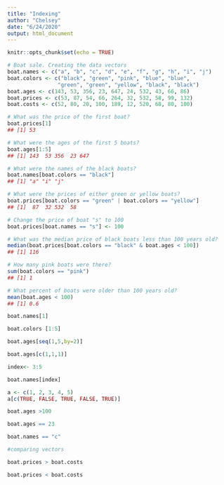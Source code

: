 ```yaml
---
title: "Indexing"
author: "Chelsey"
date: "6/24/2020"
output: html_document
---
```


```r
knitr::opts_chunk$set(echo = TRUE)
```

```r
# Boat sale. Creating the data vectors
boat.names <- c("a", "b", "c", "d", "e", "f", "g", "h", "i", "j")
boat.colors <- c("black", "green", "pink", "blue", "blue", 
                "green", "green", "yellow", "black", "black")
boat.ages <- c(143, 53, 356, 23, 647, 24, 532, 43, 66, 86)
boat.prices <- c(53, 87, 54, 66, 264, 32, 532, 58, 99, 132)
boat.costs <- c(52, 80, 20, 100, 189, 12, 520, 68, 80, 100)
```
```r
# What was the price of the first boat?
boat.prices[1]
## [1] 53

# What were the ages of the first 5 boats?
boat.ages[1:5]
## [1] 143  53 356  23 647

# What were the names of the black boats?
boat.names[boat.colors == "black"]
## [1] "a" "i" "j"

# What were the prices of either green or yellow boats?
boat.prices[boat.colors == "green" | boat.colors == "yellow"]
## [1]  87  32 532  58

# Change the price of boat "s" to 100
boat.prices[boat.names == "s"] <- 100

# What was the median price of black boats less than 100 years old?
median(boat.prices[boat.colors == "black" & boat.ages < 100])
## [1] 116

# How many pink boats were there?
sum(boat.colors == "pink")
## [1] 1

# What percent of boats were older than 100 years old?
mean(boat.ages < 100)
## [1] 0.6
```
```r
boat.names[1]

boat.colors [1:5]

boat.ages[seq(1,5,by=2)]

boat.ages[c(1,1,1)]

index<- 3:5

boat.names[index]

```
```r

a <- c(1, 2, 3, 4, 5)
a[c(TRUE, FALSE, TRUE, FALSE, TRUE)]

boat.ages >100

boat.ages == 23

boat.names == "c"

#comparing vectors 

boat.prices > boat.costs

boat.prices < boat.costs

```